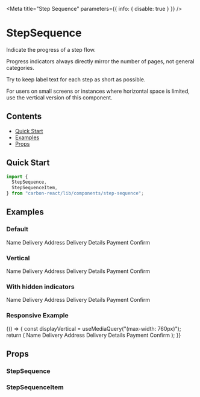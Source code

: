 
<Meta title="Step Sequence" parameters={{ info: { disable: true } }} />

# StepSequence

Indicate the progress of a step flow.

Progress indicators always directly mirror the number of pages, not general categories.

Try to keep label text for each step as short as possible.

For users on small screens or instances where horizontal space is limited, use the vertical version of this component.

## Contents

- [Quick Start](#quick-start)
- [Examples](#examples)
- [Props](#props)

## Quick Start

```javascript
import {
  StepSequence,
  StepSequenceItem,
} from "carbon-react/lib/components/step-sequence";
```

## Examples

### Default

<Canvas>
  <Story name="default">
    <StepSequence>
      <StepSequenceItem
        aria-label="Step 1 of 5"
        hiddenCompleteLabel="Complete"
        hiddenCurrentLabel="Current"
        indicator="1"
        status="complete"
      >
        Name
      </StepSequenceItem>
      <StepSequenceItem
        aria-label="Step 2 of 5"
        hiddenCompleteLabel="Complete"
        hiddenCurrentLabel="Current"
        indicator="2"
        status="complete"
      >
        Delivery Address
      </StepSequenceItem>
      <StepSequenceItem
        aria-label="Step 3 of 5"
        hiddenCompleteLabel="Complete"
        hiddenCurrentLabel="Current"
        indicator="3"
        status="current"
      >
        Delivery Details
      </StepSequenceItem>
      <StepSequenceItem
        aria-label="Step 4 of 5"
        hiddenCompleteLabel="Complete"
        hiddenCurrentLabel="Current"
        indicator="4"
        status="incomplete"
      >
        Payment
      </StepSequenceItem>
      <StepSequenceItem
        aria-label="Step 5 of 5"
        hiddenCompleteLabel="Complete"
        hiddenCurrentLabel="Current"
        indicator="5"
        status="incomplete"
      >
        Confirm
      </StepSequenceItem>
    </StepSequence>
  </Story>
</Canvas>

### Vertical

<Canvas>
  <Story name="vertical">
    <StepSequence orientation="vertical">
      <StepSequenceItem
        aria-label="Step 1 of 5"
        hiddenCompleteLabel="Complete"
        hiddenCurrentLabel="Current"
        indicator="1"
        status="complete"
      >
        Name
      </StepSequenceItem>
      <StepSequenceItem
        aria-label="Step 2 of 5"
        hiddenCompleteLabel="Complete"
        hiddenCurrentLabel="Current"
        indicator="2"
        status="complete"
      >
        Delivery Address
      </StepSequenceItem>
      <StepSequenceItem
        aria-label="Step 3 of 5"
        hiddenCompleteLabel="Complete"
        hiddenCurrentLabel="Current"
        indicator="3"
        status="current"
      >
        Delivery Details
      </StepSequenceItem>
      <StepSequenceItem
        aria-label="Step 4 of 5"
        hiddenCompleteLabel="Complete"
        hiddenCurrentLabel="Current"
        indicator="4"
        status="incomplete"
      >
        Payment
      </StepSequenceItem>
      <StepSequenceItem
        aria-label="Step 5 of 5"
        hiddenCompleteLabel="Complete"
        hiddenCurrentLabel="Current"
        indicator="5"
        status="incomplete"
      >
        Confirm
      </StepSequenceItem>
    </StepSequence>
  </Story>
</Canvas>

### With hidden indicators

<Canvas>
  <Story name="with hidden indicators">
    <StepSequence>
      <StepSequenceItem
        aria-label="Step 1 of 5"
        hiddenCompleteLabel="Complete"
        hiddenCurrentLabel="Current"
        indicator="1"
        status="complete"
      >
        Name
      </StepSequenceItem>
      <StepSequenceItem
        aria-label="Step 2 of 5"
        hiddenCompleteLabel="Complete"
        hiddenCurrentLabel="Current"
        indicator="2"
        status="complete"
      >
        Delivery Address
      </StepSequenceItem>
      <StepSequenceItem
        aria-label="Step 3 of 5"
        hiddenCompleteLabel="Complete"
        hiddenCurrentLabel="Current"
        indicator="3"
        hideIndicator={true}
        status="current"
      >
        Delivery Details
      </StepSequenceItem>
      <StepSequenceItem
        aria-label="Step 4 of 5"
        hiddenCompleteLabel="Complete"
        hiddenCurrentLabel="Current"
        indicator="4"
        hideIndicator={true}
        status="incomplete"
      >
        Payment
      </StepSequenceItem>
      <StepSequenceItem
        aria-label="Step 5 of 5"
        hiddenCompleteLabel="Complete"
        hiddenCurrentLabel="Current"
        indicator="5"
        hideIndicator={true}
        status="incomplete"
      >
        Confirm
      </StepSequenceItem>
    </StepSequence>
  </Story>
</Canvas>

### Responsive Example

<Canvas>
  <Story 
    name="responsive"
    parameters={
      { 
        chromatic: { 
          viewports: [700] 
        } 
      }
    }
  >
    {() => {
      const displayVertical = useMediaQuery("(max-width: 760px)");
      return (
        <StepSequence orientation={displayVertical ? "vertical" : "horizontal"}>
          <StepSequenceItem
            aria-label="Step 1 of 5"
            hiddenCompleteLabel="Complete"
            hiddenCurrentLabel="Current"
            indicator="1"
            status="complete"
          >
            Name
          </StepSequenceItem>
          <StepSequenceItem
            aria-label="Step 2 of 5"
            hiddenCompleteLabel="Complete"
            hiddenCurrentLabel="Current"
            indicator="2"
            status="complete"
          >
            Delivery Address
          </StepSequenceItem>
          <StepSequenceItem
            aria-label="Step 3 of 5"
            hiddenCompleteLabel="Complete"
            hiddenCurrentLabel="Current"
            indicator="3"
            status="current"
          >
            Delivery Details
          </StepSequenceItem>
          <StepSequenceItem
            aria-label="Step 4 of 5"
            hiddenCompleteLabel="Complete"
            hiddenCurrentLabel="Current"
            indicator="4"
            status="incomplete"
          >
            Payment
          </StepSequenceItem>
          <StepSequenceItem
            aria-label="Step 5 of 5"
            hiddenCompleteLabel="Complete"
            hiddenCurrentLabel="Current"
            indicator="5"
            status="incomplete"
          >
            Confirm
          </StepSequenceItem>
        </StepSequence>
      );
    }}
  </Story>
</Canvas>


## Props

### StepSequence

<StyledSystemProps of={StepSequence} margin noHeader />

### StepSequenceItem

<ArgsTable of={StepSequenceItem} />
